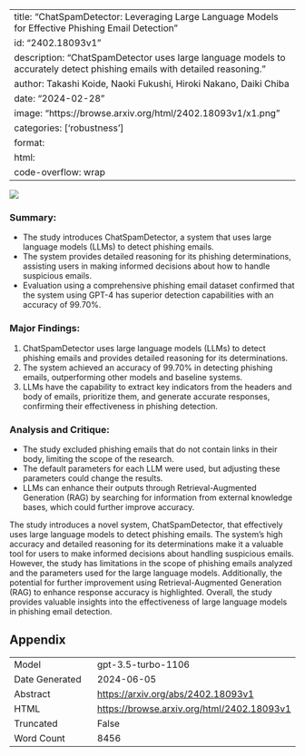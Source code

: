 
---
title: "ChatSpamDetector: Leveraging Large Language Models for Effective Phishing Email Detection"
id: "2402.18093v1"
description: "ChatSpamDetector uses large language models to accurately detect phishing emails with detailed reasoning."
author: Takashi Koide, Naoki Fukushi, Hiroki Nakano, Daiki Chiba
date: "2024-02-28"
image: "https://browse.arxiv.org/html/2402.18093v1/x1.png"
categories: ['robustness']
format:
  html:
    code-overflow: wrap
---

![](https://browse.arxiv.org/html/2402.18093v1/x1.png)

### **Summary:**
- The study introduces ChatSpamDetector, a system that uses large language models (LLMs) to detect phishing emails.
- The system provides detailed reasoning for its phishing determinations, assisting users in making informed decisions about how to handle suspicious emails.
- Evaluation using a comprehensive phishing email dataset confirmed that the system using GPT-4 has superior detection capabilities with an accuracy of 99.70%.

### **Major Findings:**
1. ChatSpamDetector uses large language models (LLMs) to detect phishing emails and provides detailed reasoning for its determinations.
2. The system achieved an accuracy of 99.70% in detecting phishing emails, outperforming other models and baseline systems.
3. LLMs have the capability to extract key indicators from the headers and body of emails, prioritize them, and generate accurate responses, confirming their effectiveness in phishing detection.

### **Analysis and Critique:**
- The study excluded phishing emails that do not contain links in their body, limiting the scope of the research.
- The default parameters for each LLM were used, but adjusting these parameters could change the results.
- LLMs can enhance their outputs through Retrieval-Augmented Generation (RAG) by searching for information from external knowledge bases, which could further improve accuracy.

The study introduces a novel system, ChatSpamDetector, that effectively uses large language models to detect phishing emails. The system's high accuracy and detailed reasoning for its determinations make it a valuable tool for users to make informed decisions about handling suspicious emails. However, the study has limitations in the scope of phishing emails analyzed and the parameters used for the large language models. Additionally, the potential for further improvement using Retrieval-Augmented Generation (RAG) to enhance response accuracy is highlighted. Overall, the study provides valuable insights into the effectiveness of large language models in phishing email detection.

## Appendix

|          |          |
|----------|----------|
| Model     | gpt-3.5-turbo-1106       |
| Date Generated     | 2024-06-05       |
| Abstract | [https://arxiv.org/abs/2402.18093v1](https://arxiv.org/abs/2402.18093v1)        |
| HTML     | [https://browse.arxiv.org/html/2402.18093v1](https://browse.arxiv.org/html/2402.18093v1)       |
| Truncated       | False       |
| Word Count       | 8456       |
